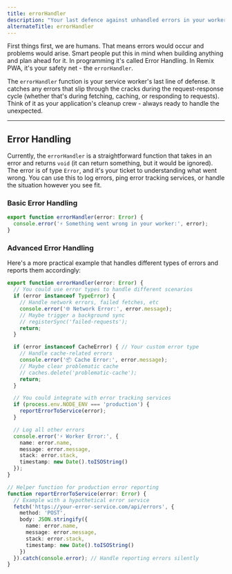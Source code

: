 ```yaml
---
title: errorHandler
description: "Your last defence against unhandled errors in your worker routes. Gracefully handle errors without breaking your Remix app."
alternateTitle: errorHandler
---
```


First things first, we are humans. That means errors would occur and problems would arise. Smart people put this in mind when building anything
and plan ahead for it. In programming it's called Error Handling. In Remix PWA, it's your safety net - the `errorHandler`.

The `errorHandler` function is your service worker's last line of defense. It catches any errors that slip through the cracks during the 
request-response cycle (whether that's during fetching, caching, or responding to requests). Think of it as your application's cleanup crew - 
always ready to handle the unexpected.

---

## Error Handling

Currently, the `errorHandler` is a straightforward function that takes in an error and returns `void` (it can return something, but it would be ignored). 
The error is of type `Error`, and it's your ticket to understanding what went wrong. You can use this to log errors, ping error tracking services, or 
handle the situation however you see fit.

### Basic Error Handling

```ts {{ filename:'entry.worker.ts' }}
export function errorHandler(error: Error) {
  console.error('⚡ Something went wrong in your worker:', error);
}
```

### Advanced Error Handling

Here's a more practical example that handles different types of errors and reports them accordingly:

```ts {{ filename:'entry.worker.ts' }}
export function errorHandler(error: Error) {
  // You could use error types to handle different scenarios
  if (error instanceof TypeError) {
    // Handle network errors, failed fetches, etc
    console.error('🌐 Network Error:', error.message);
    // Maybe trigger a background sync
    // registerSync('failed-requests');
    return;
  }

  if (error instanceof CacheError) { // Your custom error type
    // Handle cache-related errors
    console.error('📦 Cache Error:', error.message);
    // Maybe clear problematic cache
    // caches.delete('problematic-cache');
    return;
  }

  // You could integrate with error tracking services
  if (process.env.NODE_ENV === 'production') {
    reportErrorToService(error);
  }

  // Log all other errors
  console.error('⚡ Worker Error:', {
    name: error.name,
    message: error.message,
    stack: error.stack,
    timestamp: new Date().toISOString()
  });
}

// Helper function for production error reporting
function reportErrorToService(error: Error) {
  // Example with a hypothetical error service
  fetch('https://your-error-service.com/api/errors', {
    method: 'POST',
    body: JSON.stringify({
      name: error.name,
      message: error.message,
      stack: error.stack,
      timestamp: new Date().toISOString()
    })
  }).catch(console.error); // Handle reporting errors silently
}
```
